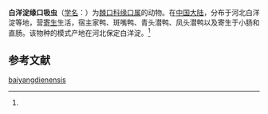 {{Speciesbox
| name = 白洋淀缘口吸虫
| status = 
| status_system = 
| image = 
| genus = Paryphostomum
| species = baiyangdienensis
| authority = (Ku, Pan, Chiu, Li et Zhu, 1973)<ref name='id10081'>{{cite web| url =http://www.bioinfo.cn/db05/BjdwSpecies.php?action=view&id=10081| title =白洋淀缘口吸虫| work =《中国动物物种编目数据库》| publisher =中国科学院微生物研究所| author =中国科学院动物研究所| accessdate =2009-04-16| deadurl =yes| archiveurl =https://web.archive.org/web/20160305071357/http://www.bioinfo.cn/db05/BjdwSpecies.php?action=view&id=10081| archivedate =2016-03-05}}</ref>
}}

'''白洋淀缘口吸虫'''（[[学名|学名]]：{{lang|la|''Paryphostomum baiyangdienensis''}}）为[[棘口科|棘口科]][[缘口属|缘口属]]的动物。在[[中国大陆|中国大陆]]，分布于河北白洋淀等地，营[[寄生|寄生]]生活，宿主家鸭、斑嘴鸭、青头潜鸭、凤头潜鸭以及寄生于小肠和直肠。该物种的模式产地在河北保定白洋淀。<ref name='id10081'/>

== 参考文献 ==
{{reflist}}

{{Wikispecies|Paryphostomum baiyangdienensis}}

[[Category:锥棘属|baiyangdienensis]]


{{吸虫小作品}}